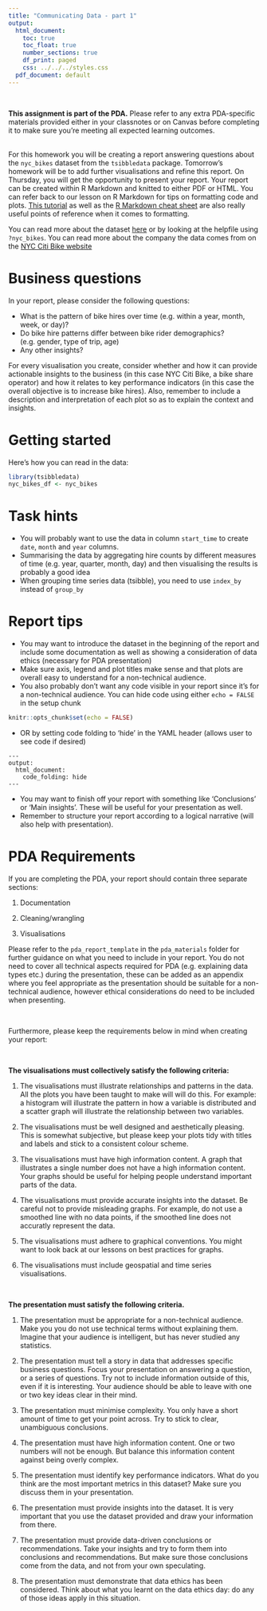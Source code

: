 ```yaml
---
title: "Communicating Data - part 1"
output:
  html_document:
    toc: true
    toc_float: true
    number_sections: true
    df_print: paged
    css: ../../../styles.css
  pdf_document: default
---
```

<br>

<div class="emphasis">

**This assignment is part of the PDA.** Please refer to any extra PDA-specific materials provided either in your classnotes or on Canvas before completing it to make sure you're meeting all expected learning outcomes.

</div>

<br>
For this homework you will be creating a report answering questions about the `nyc_bikes` dataset from the `tsibbledata` package. Tomorrow's homework will be to add further visualisations and refine this report. On Thursday, you will get the opportunity to present your report. Your report can be created within R Markdown and knitted to either PDF or HTML. You can refer back to our lesson on R Markdown for tips on formatting code and plots. [This tutorial](https://bookdown.org/yihui/rmarkdown/) as well as the [R Markdown cheat sheet](https://rstudio.com/wp-content/uploads/2015/02/rmarkdown-cheatsheet.pdf) are also really useful points of reference when it comes to formatting.


You can read more about the dataset [here](https://rdrr.io/github/tidyverts/tsibbledata/man/nyc_bikes.html) or by looking at the helpfile using `?nyc_bikes`. You can read more about the company the data comes from on the [NYC Citi Bike website](https://www.citibikenyc.com/about)


# Business questions

In your report, please consider the following questions:

* What is the pattern of bike hires over time (e.g. within a year, month, week, or day)?
* Do bike hire patterns differ between bike rider demographics? (e.g. gender, type of trip, age)
* Any other insights?

For every visualisation you create, consider whether and how it can provide actionable insights to the business (in this case NYC Citi Bike, a bike share operator) and how it relates to key performance indicators (in this case the overall objective is to increase bike hires). Also, remember to include a description and interpretation of each plot so as to explain the context and insights. 

# Getting started

Here's how you can read in the data:
```r
library(tsibbledata)
nyc_bikes_df <- nyc_bikes
```


# Task hints

* You will probably want to use the data in column `start_time` to create `date`, `month` and `year` columns.
* Summarising the data by aggregating hire counts by different measures of time (e.g. year, quarter, month, day) and then visualising the results is probably a good idea
* When grouping time series data (tsibble), you need to use `index_by` instead of `group_by`

# Report tips

* You may want to introduce the dataset in the beginning of the report and include some documentation as well as showing a consideration of data ethics (necessary for PDA presentation)
* Make sure axis, legend and plot titles make sense and that plots are overall easy to understand for a non-technical audience.
* You also probably don't want any code visible in your report since it's for a non-technical audience. You can hide code using either `echo = FALSE` in the setup chunk

```r
knitr::opts_chunk$set(echo = FALSE)
```

* OR by setting code folding to 'hide' in the YAML header (allows user to see code if desired)
```
---
output:
  html_document:
    code_folding: hide
---
```
* You may want to finish off your report with something like 'Conclusions' or 'Main insights'. These will be useful for your presentation as well.
* Remember to structure your report according to a logical narrative (will also help with presentation).

# PDA Requirements

If you are completing the PDA, your report should contain three separate sections:

1. Documentation

2. Cleaning/wrangling

3. Visualisations

Please refer to the `pda_report_template` in the `pda_materials` folder for further guidance on what you need to include in your report. You do not need to cover all technical aspects required for PDA (e.g. explaining data types etc.) during the presentation, these can be added as an appendix where you feel appropriate as the presentation should be suitable for a non-technical audience, however ethical considerations do need to be included when presenting. 

<br>


Furthermore, please keep the requirements below in mind when creating your report:

<br>

**The visualisations must collectively satisfy the following criteria:**

1. The visualisations must illustrate relationships and patterns in the data. All the plots you have been taught to make will will do this. For example: a histogram will illustrate the pattern in how a variable is distributed and a scatter graph will illustrate the relationship between two variables.


2. The visualisations must be well designed and aesthetically pleasing. This is somewhat subjective, but please keep your plots tidy with titles and labels and stick to a consistent colour scheme.


3. The visualisations must have high information content. A graph that illustrates a single number does not have a high information content. Your graphs should be useful for helping people understand important parts of the data.


4. The visualisations must provide accurate insights into the dataset. Be careful not to provide misleading graphs. For example, do not use a smoothed line with no data points, if the smoothed line does not accuratly represent the data.

5. The visualisations must adhere to graphical conventions. You might want to look back at our lessons on best practices for graphs. 

6. The visualisations must include geospatial and time series visualisations.

<br>

**The presentation must satisfy the following criteria.**

1. The presentation must be appropriate for a non-technical audience. Make you you do not use technical terms without explaining them. Imagine that your audience is intelligent, but has never studied any statistics. 

2. The presentation must tell a story in data that addresses specific business questions. Focus your presentation on answering a question, or a series of questions. Try not to include information outside of this, even if it is interesting. Your audience should be able to leave with one or two key ideas clear in their mind. 

3. The presentation must minimise complexity. You only have a short amount of time to get your point across. Try to stick to clear, unambiguous conclusions.  

4. The presentation must have high information content. One or two numbers will not be enough. But balance this information content against being overly complex. 

5. The presentation must identify key performance indicators. What do you think are the most important metrics in this dataset? Make sure you discuss them in your presentation.

6. The presentation must provide insights into the dataset. It is very important that you use the dataset provided and draw your information from there. 

7. The presentation must provide data-driven conclusions or recommendations. Take your insights and try to form them into conclusions and recommendations. But make sure those conclusions come from the data, and not from your own speculating. 

8. The presentation must demonstrate that data ethics has been considered. Think about what you learnt on the data ethics day: do any of those ideas apply in this situation.
